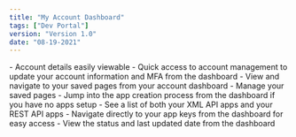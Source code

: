 ```yaml
---
title: "My Account Dashboard"
tags: ["Dev Portal"]
version: "Version 1.0"
date: "08-19-2021"
---
```


<ReleaseNoteSection title="Account Management">
    <ReleaseNoteDetail type="added">
        - Account details easily viewable
        - Quick access to account management to update your account information and MFA from the dashboard
    </ReleaseNoteDetail>
</ReleaseNoteSection>

<ReleaseNoteSection title="Saved Pages">
    <ReleaseNoteDetail type="added">
        - View and navigate to your saved pages from your account dashboard
        - Manage your saved pages
    </ReleaseNoteDetail>
</ReleaseNoteSection>

<ReleaseNoteSection title="Dashboard Apps">
    <ReleaseNoteDetail type="added">
        - Jump into the app creation process from the dashboard if you have no apps setup
        - See a list of both your XML API apps and your REST API apps
        - Navigate directly to your app keys from the dashboard for easy access
        - View the status and last updated date from the dashboard
    </ReleaseNoteDetail>
</ReleaseNoteSection>